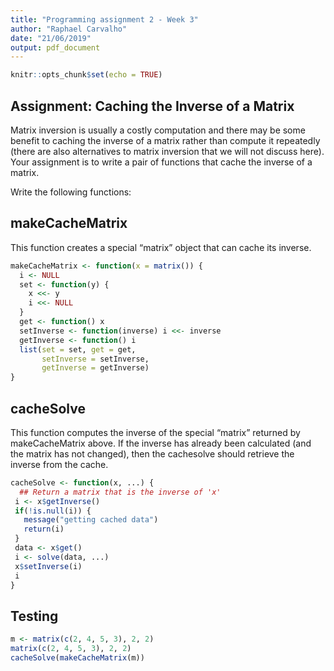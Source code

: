```yaml
---
title: "Programming assignment 2 - Week 3"
author: "Raphael Carvalho"
date: "21/06/2019"
output: pdf_document
---
```


```r
knitr::opts_chunk$set(echo = TRUE)
```

## Assignment: Caching the Inverse of a Matrix

Matrix inversion is usually a costly computation and there may be some benefit to caching the inverse of a matrix rather than compute it repeatedly (there are also alternatives to matrix inversion that we will not discuss here). Your assignment is to write a pair of functions that cache the inverse of a matrix.

Write the following functions:

## makeCacheMatrix 

This function creates a special "matrix" object that can cache its inverse.

```r
makeCacheMatrix <- function(x = matrix()) {
  i <- NULL 
  set <- function(y) {
    x <<- y
    i <<- NULL
  }
  get <- function() x 
  setInverse <- function(inverse) i <<- inverse
  getInverse <- function() i
  list(set = set, get = get, 
       setInverse = setInverse, 
       getInverse = getInverse)
}

```


## cacheSolve 

This function computes the inverse of the special "matrix" returned by makeCacheMatrix above. If the inverse has already been calculated (and the matrix has not changed), then the cachesolve should retrieve the inverse from the cache.

```r
cacheSolve <- function(x, ...) {
  ## Return a matrix that is the inverse of 'x'
 i <- x$getInverse() 
 if(!is.null(i)) {
   message("getting cached data")
   return(i)
 }
 data <- x$get()
 i <- solve(data, ...)
 x$setInverse(i)
 i
}
```

## Testing 
```r
m <- matrix(c(2, 4, 5, 3), 2, 2)
matrix(c(2, 4, 5, 3), 2, 2)
cacheSolve(makeCacheMatrix(m))
```

